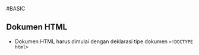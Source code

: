 #BASIC

## Dokumen HTML
- Dokumen HTML harus dimulai dengan deklarasi tipe dokumen `<!DOCTYPE html>`
